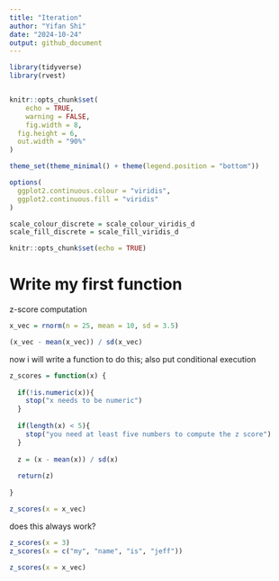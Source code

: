 ```yaml
---
title: "Iteration"
author: "Yifan Shi"
date: "2024-10-24"
output: github_document
---
```

```r
library(tidyverse)
library(rvest)


knitr::opts_chunk$set(
	echo = TRUE,
	warning = FALSE,
	fig.width = 8, 
  fig.height = 6,
  out.width = "90%"
)

theme_set(theme_minimal() + theme(legend.position = "bottom"))

options(
  ggplot2.continuous.colour = "viridis",
  ggplot2.continuous.fill = "viridis"
)

scale_colour_discrete = scale_colour_viridis_d
scale_fill_discrete = scale_fill_viridis_d
```
```r
knitr::opts_chunk$set(echo = TRUE)
```

# Write my first function

z-score computation
```r
x_vec = rnorm(n = 25, mean = 10, sd = 3.5)

(x_vec - mean(x_vec)) / sd(x_vec)
```

now i will write a function to do this; also put conditional execution
```r
z_scores = function(x) {
  
  if(!is.numeric(x)){
    stop("x needs to be numeric")
  }
  
  if(length(x) < 5){
    stop("you need at least five numbers to compute the z score")
  }
  
  z = (x - mean(x)) / sd(x)
  
  return(z)
  
}

z_scores(x = x_vec)
```


does this always work?

```r
z_scores(x = 3)
z_scores(x = c("my", "name", "is", "jeff"))

z_scores(x = x_vec)
```



